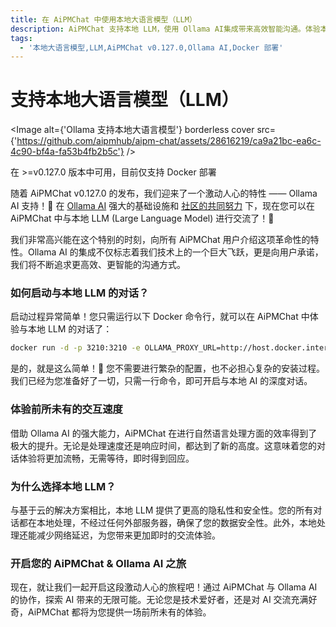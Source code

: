```yaml
---
title: 在 AiPMChat 中使用本地大语言模型（LLM）
description: AiPMChat 支持本地 LLM，使用 Ollama AI集成带来高效智能沟通。体验本地大语言模型的隐私性、安全性和即时交流
tags:
  - '本地大语言模型,LLM,AiPMChat v0.127.0,Ollama AI,Docker 部署'
---
```


# 支持本地大语言模型（LLM）

<Image
  alt={'Ollama 支持本地大语言模型'}
  borderless
  cover
  src={'https://github.com/aipmhub/aipm-chat/assets/28616219/ca9a21bc-ea6c-4c90-bf4a-fa53b4fb2b5c'}
/>

<Callout>在 >=v0.127.0 版本中可用，目前仅支持 Docker 部署</Callout>

随着 AiPMChat v0.127.0 的发布，我们迎来了一个激动人心的特性 —— Ollama AI 支持！🌿 在 [Ollama AI](https://ollama.ai/) 强大的基础设施和 [社区的共同努力](https://github.com/aipmhub/aipm-chat/pull/1265) 下，现在您可以在 AiPMChat 中与本地 LLM (Large Language Model) 进行交流了！🤩

我们非常高兴能在这个特别的时刻，向所有 AiPMChat 用户介绍这项革命性的特性。Ollama AI 的集成不仅标志着我们技术上的一个巨大飞跃，更是向用户承诺，我们将不断追求更高效、更智能的沟通方式。

### 如何启动与本地 LLM 的对话？

启动过程异常简单！您只需运行以下 Docker 命令行，就可以在 AiPMChat 中体验与本地 LLM 的对话了：

```bash
docker run -d -p 3210:3210 -e OLLAMA_PROXY_URL=http://host.docker.internal:11434/v1 lobehub/lobe-chat
```

是的，就是这么简单！🤩 您不需要进行繁杂的配置，也不必担心复杂的安装过程。我们已经为您准备好了一切，只需一行命令，即可开启与本地 AI 的深度对话。

### 体验前所未有的交互速度

借助 Ollama AI 的强大能力，AiPMChat 在进行自然语言处理方面的效率得到了极大的提升。无论是处理速度还是响应时间，都达到了新的高度。这意味着您的对话体验将更加流畅，无需等待，即时得到回应。

### 为什么选择本地 LLM？

与基于云的解决方案相比，本地 LLM 提供了更高的隐私性和安全性。您的所有对话都在本地处理，不经过任何外部服务器，确保了您的数据安全性。此外，本地处理还能减少网络延迟，为您带来更加即时的交流体验。

### 开启您的 AiPMChat & Ollama AI 之旅

现在，就让我们一起开启这段激动人心的旅程吧！通过 AiPMChat 与 Ollama AI 的协作，探索 AI 带来的无限可能。无论您是技术爱好者，还是对 AI 交流充满好奇，AiPMChat 都将为您提供一场前所未有的体验。

<Cards>
  <Card href={'/docs/usage/providers'} title={'使用多模型服务商'} />
  <Card href={'/docs/usage/providers/ollama'} title={'使用 Ollama 本地模型'} />
</Cards>

